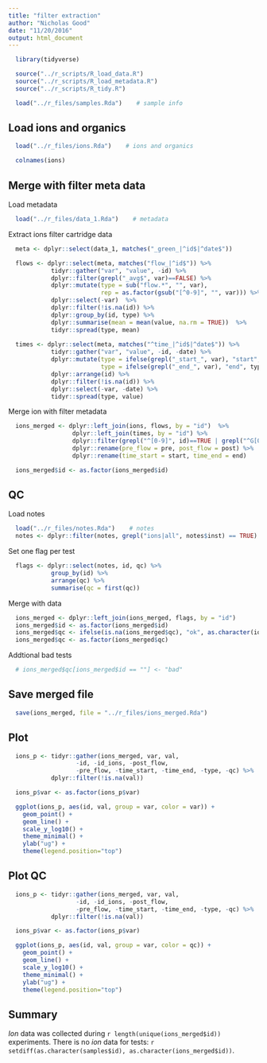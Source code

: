 ```yaml
---
title: "filter extraction"
author: "Nicholas Good"
date: "11/20/2016"
output: html_document
---
```


```r
  library(tidyverse)
```

```r
  source("../r_scripts/R_load_data.R")
  source("../r_scripts/R_load_metadata.R")
  source("../r_scripts/R_tidy.R")
```

```r
  load("../r_files/samples.Rda")    # sample info
```

## Load ions and organics

```r
  load("../r_files/ions.Rda")    # ions and organics 
```

```r
  colnames(ions)
```

## Merge with filter meta data

Load metadata
```r
  load("../r_files/data_1.Rda")    # metadata
```

Extract ions filter cartridge data
```r
  meta <- dplyr::select(data_1, matches("_green_|^id$|^date$"))

  flows <- dplyr::select(meta, matches("flow_|^id$")) %>%
            tidyr::gather("var", "value", -id) %>%
            dplyr::filter(grepl("_avg$", var)==FALSE) %>%
            dplyr::mutate(type = sub("flow.*", "", var),
                          rep = as.factor(gsub("[^0-9]", "", var))) %>%
            dplyr::select(-var)  %>%
            dplyr::filter(!is.na(id)) %>%
            dplyr::group_by(id, type) %>%
            dplyr::summarise(mean = mean(value, na.rm = TRUE))  %>%
            tidyr::spread(type, mean)
  
  times <- dplyr::select(meta, matches("^time_|^id$|^date$")) %>%
            tidyr::gather("var", "value", -id, -date) %>%
            dplyr::mutate(type = ifelse(grepl("_start_", var), "start", "NA"),
                          type = ifelse(grepl("_end_", var), "end", type)) %>%
            dplyr::arrange(id) %>%
            dplyr::filter(!is.na(id)) %>%
            dplyr::select(-var, -date) %>%
            tidyr::spread(type, value)
```

Merge ion with filter metadata

```r
  ions_merged <- dplyr::left_join(ions, flows, by = "id")  %>%  
                  dplyr::left_join(times, by = "id") %>%  
                  dplyr::filter(grepl("^[0-9]", id)==TRUE | grepl("^G[0-9]", id)==TRUE) %>%
                  dplyr::rename(pre_flow = pre, post_flow = post) %>%
                  dplyr::rename(time_start = start, time_end = end)

  ions_merged$id <- as.factor(ions_merged$id)
```

## QC

Load notes

```r
  load("../r_files/notes.Rda")    # notes
  notes <- dplyr::filter(notes, grepl("ions|all", notes$inst) == TRUE)
```

Set one flag per test

```r
  flags <- dplyr::select(notes, id, qc) %>%
            group_by(id) %>%
            arrange(qc) %>%
            summarise(qc = first(qc))
```

Merge with data

```r
  ions_merged <- dplyr::left_join(ions_merged, flags, by = "id")
  ions_merged$id <- as.factor(ions_merged$id)
  ions_merged$qc <- ifelse(is.na(ions_merged$qc), "ok", as.character(ions_merged$qc))
  ions_merged$qc <- as.factor(ions_merged$qc)
```

Addtional bad tests

```r
  # ions_merged$qc[ions_merged$id == ""] <- "bad"
```

## Save merged file

```r
  save(ions_merged, file = "../r_files/ions_merged.Rda")
```

## Plot

```r
  ions_p <- tidyr::gather(ions_merged, var, val, 
                   -id, -id_ions, -post_flow,
                   -pre_flow, -time_start, -time_end, -type, -qc) %>%
            dplyr::filter(!is.na(val))

  ions_p$var <- as.factor(ions_p$var)

  ggplot(ions_p, aes(id, val, group = var, color = var)) +
    geom_point() +
    geom_line() +
    scale_y_log10() +
    theme_minimal() +
    ylab("ug") +
    theme(legend.position="top")
```

## Plot QC

```r
  ions_p <- tidyr::gather(ions_merged, var, val, 
                   -id, -id_ions, -post_flow,
                   -pre_flow, -time_start, -time_end, -type, -qc) %>%
            dplyr::filter(!is.na(val))

  ions_p$var <- as.factor(ions_p$var)

  ggplot(ions_p, aes(id, val, group = var, color = qc)) +
    geom_point() +
    geom_line() +
    scale_y_log10() +
    theme_minimal() +
    ylab("ug") +
    theme(legend.position="top")
```

## Summary

$Ion$ data was collected during `r length(unique(ions_merged$id))` experiments. There is no $ion$ data for tests: `r setdiff(as.character(samples$id), as.character(ions_merged$id))`.
